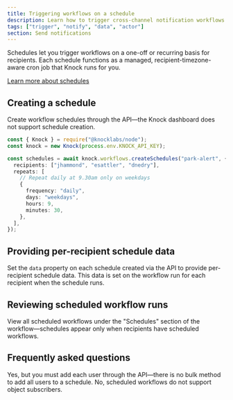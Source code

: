 ```yaml
---
title: Triggering workflows on a schedule
description: Learn how to trigger cross-channel notification workflows in Knock on a schedule.
tags: ["trigger", "notify", "data", "actor"]
section: Send notifications
---
```


Schedules let you trigger workflows on a one-off or recurring basis for recipients. Each schedule functions as a managed, recipient-timezone-aware cron job that Knock runs for you.

[Learn more about schedules](/concepts/schedules)

## Creating a schedule

Create workflow schedules through the API—the Knock dashboard does not support schedule creation.

```typescript title="Creating a schedule for multiple recipients"
const { Knock } = require("@knocklabs/node");
const knock = new Knock(process.env.KNOCK_API_KEY);

const schedules = await knock.workflows.createSchedules("park-alert", {
  recipients: ["jhammond", "esattler", "dnedry"],
  repeats: [
    // Repeat daily at 9.30am only on weekdays
    {
      frequency: "daily",
      days: "weekdays",
      hours: 9,
      minutes: 30,
    },
  ],
});
```

## Providing per-recipient schedule data

Set the `data` property on each schedule created via the API to provide per-recipient schedule data. This data is set on the workflow run for each recipient when the schedule runs.

## Reviewing scheduled workflow runs

View all scheduled workflows under the "Schedules" section of the workflow—schedules appear only when recipients have scheduled workflows.

## Frequently asked questions

<AccordionGroup>
  <Accordion title="Can I setup a workflow to trigger on a schedule for all my users?">
    Yes, but you must add each user through the API—there is no bulk method to add all users to a schedule.
  </Accordion>
  <Accordion title="Can I trigger a workflow for a set of subscribers to an object?">
    No, scheduled workflows do not support object subscribers.
  </Accordion>
</AccordionGroup>
